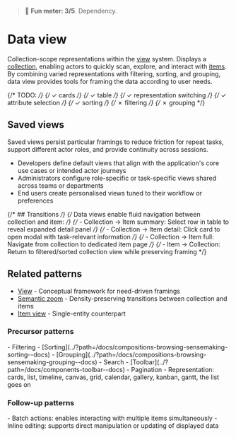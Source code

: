 
<Meta of={DataViewStories} />

> 🙂 **Fun meter: 3/5**. Dependency.

# Data view

Collection-scope representations within the [view](../?path=/docs/foundations-view-system--docs) system.
Displays a [collection](../?path=/docs/concepts-collection--docs), enabling actors to quickly scan, explore, and interact with [items](../?path=/docs/concepts-item--docs).
By combining varied representations with filtering, sorting, and grouping, data view provides tools for framing the data according to user needs.

<Story of={DataViewStories.DataView} />

{/* TODO: */}
{/* ✓ cards */}
{/* ✓ table */}
{/* ✓ representation switching */}
{/* ✓ attribute selection */}
{/* ✓ sorting */}
{/* ✗ filtering */}
{/* ✗ grouping */}

## Saved views

Saved views persist particular framings to reduce friction for repeat tasks, support different actor roles, and provide continuity across sessions.

- Developers define default views that align with the application's core use cases or intended actor journeys
- Administrators configure role-specific or task-specific views shared across teams or departments
- End users create personalised views tuned to their workflow or preferences


{/* ## Transitions */}
{/* Data views enable fluid navigation between collection and item: */}
{/* - Collection → Item summary: Select row in table to reveal expanded detail panel */}
{/* - Collection → Item detail: Click card to open modal with task-relevant information */}
{/* - Collection → Item full: Navigate from collection to dedicated item page */}
{/* - Item → Collection: Return to filtered/sorted collection view while preserving framing */}

## Related patterns

- [View](../?path=/docs/foundations-view-system--docs) - Conceptual framework for need-driven framings
- [Semantic zoom](../?path=/docs/patterns-semantic-zoom--docs) - Density-preserving transitions between collection and items
- [Item view](../?path=/docs/compositions-item-view--docs) - Single-entity counterpart

### Precursor patterns
<div>
- Filtering
- [Sorting](../?path=/docs/compositions-browsing-sensemaking-sorting--docs)
- [Grouping](../?path=/docs/compositions-browsing-sensemaking-grouping--docs)
- Search
- [Toolbar](../?path=/docs/components-toolbar--docs)
- Pagination
- Representation: cards, list, timeline, canvas, grid, calendar, gallery, kanban, gantt, the list goes on
</div>

### Follow-up patterns
<div>
- Batch actions: enables interacting with multiple items simultaneously
- Inline editing: supports direct manipulation or updating of displayed data
</div>